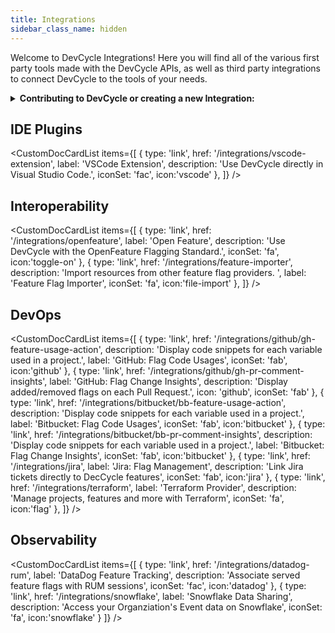 ```yaml
---
title: Integrations
sidebar_class_name: hidden
---
```


Welcome to DevCycle Integrations! Here you will find all of the various first party tools made with the
DevCycle APIs, as well as third party integrations to connect DevCycle to the tools of your needs.

<details>
  <summary>
 <b><i className="fas fa-arrows-alt"></i> Contributing to DevCycle or creating a new Integration:</b>
  </summary>
  <div>
    <p>
    If you would like to contribute to an existing integration or tool, all of DevCycle's tools and integrations  are <a href="https://github.com/devcycleHQ">open source on the DevCycle github repository.</a>
</p>
<p>
 Further, if you'd like to create a new tool or integration, a great starting point is <a href="/management-api/">DevCycle's Management API</a> which allows you to modify and interact with features and more within a devcycle project, as well as the <a href="/bucketing-api/">DevCycle Bucketing API</a>  which is used to give users features and variables (as used within the DevCycle SDKs!)
  </p>
  </div>
</details>

## IDE Plugins
<CustomDocCardList items={[
  {
    type: 'link',
    href: '/integrations/vscode-extension',
    label: 'VSCode Extension',
    description: 'Use DevCycle directly in Visual Studio Code.',
    iconSet: 'fac',
    icon:'vscode'
  },
]} />


## Interoperability
<CustomDocCardList items={[
  {
    type: 'link',
    href: '/integrations/openfeature',
    label: 'Open Feature',
    description: 'Use DevCycle with the OpenFeature Flagging Standard.',
    iconSet: 'fa',
icon:'toggle-on'
  },
  {
    type: 'link',
    href: '/integrations/feature-importer',
    description: 'Import resources from other feature flag providers. ',
    label: 'Feature Flag Importer',
        iconSet: 'fa',
icon:'file-import'
  },
]} />

## DevOps
<CustomDocCardList items={[
  {
    type: 'link',
    href: '/integrations/github/gh-feature-usage-action',
    description: 'Display code snippets for each variable used in a project.',
    label: 'GitHub: Flag Code Usages',
        iconSet: 'fab',
icon:'github'
  },
  {
    type: 'link',
    href: '/integrations/github/gh-pr-comment-insights',
    label: 'GitHub: Flag Change Insights',
      description: 'Display added/removed flags on each Pull Request.',
    icon: 'github',
    iconSet: 'fab'
  },
  {
    type: 'link',
    href: '/integrations/bitbucket/bb-feature-usage-action',
     description: 'Display code snippets for each variable used in a project.',
    label: 'Bitbucket: Flag Code Usages',
        iconSet: 'fab',
icon:'bitbucket'
  },
    {
    type: 'link',
    href: '/integrations/bitbucket/bb-pr-comment-insights',
     description: 'Display code snippets for each variable used in a project.',
    label: 'Bitbucket: Flag Change Insights',
        iconSet: 'fab',
icon:'bitbucket'
  },
  {
    type: 'link',
    href: '/integrations/jira',
    label: 'Jira: Flag Management',
    description: 'Link Jira tickets directly to DecCycle features',
        iconSet: 'fab',
icon:'jira'
  },
  {
    type: 'link',
    href: '/integrations/terraform',
    label: 'Terraform Provider',
    description: 'Manage projects, features and more with Terraform',
        iconSet: 'fa',
icon:'flag'
  },
]} />

## Observability
<CustomDocCardList items={[
  {
    type: 'link',
    href: '/integrations/datadog-rum',
    label: 'DataDog Feature Tracking',
    description: 'Associate served feature flags with RUM sessions',
    iconSet: 'fac',
    icon:'datadog'
  },
  {
    type: 'link',
    href: '/integrations/snowflake',
    label: 'Snowflake Data Sharing',
    description: 'Access your Organziation\'s Event data on Snowflake',
    iconSet: 'fa',
    icon:'snowflake'
  }
]} />
